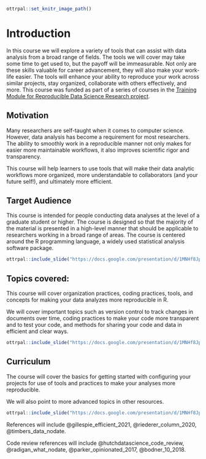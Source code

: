 
```r
ottrpal::set_knitr_image_path()
```

# Introduction

In this course we will explore a variety of tools that can assist with data analysis from a broad range of fields. The tools we will cover may take some time to get used to, but the payoff will be immeasurable. Not only are these skills valuable for career advancement, they will also make your work-life easier. The tools will enhance your ability to reproduce your work across similar projects, stay organized, collaborate with others effectively, and more. This course was funded as part of a series of courses in the [Training Module for Reproducible Data Science Research project](https://reporter.nih.gov/search/k_pXzn8wfUeEvaWpnzIToA/project-details/10663171).

  
## Motivation

Many researchers are self-taught when it comes to computer science. However, data analysis has become a requirement for most researchers. The ability to smoothly work in a reproducible manner not only makes for easier more maintainable workflows, it also improves scientific rigor and transparency. 

This course will help learners to use tools that will make their data analytic workflows more organized, more understandable to collaborators (and your future self!), and ultimately more efficient.


## Target Audience  

This course is intended for people conducting data analyses at the level of a graduate student or higher. The course is designed so that the majority of the material is presented in a high-level manner that should be applicable to researchers working in a broad range of areas. The course is centered around the R programming language, a widely used statistical analysis software package. 



```r
ottrpal::include_slide("https://docs.google.com/presentation/d/1MNHf8JpolaEP_vQ_kB-1xRBF9wo3haCArRu117hBoHA/edit#slide=id.g33bf0789107_101_14")
```

## Topics covered: 

This course will cover organization practices, coding practices, tools, and concepts for making your data analyzes more reproducible in R. 

We will cover important topics such as version control to track changes in documents over time, coding practices to make your code more transparent and to test your code, and methods for sharing your code and data in efficient and clear ways. 

```r
ottrpal::include_slide("https://docs.google.com/presentation/d/1MNHf8JpolaEP_vQ_kB-1xRBF9wo3haCArRu117hBoHA/edit#slide=id.g33bf0789107_101_33")
```



## Curriculum

The course will cover the basics for getting started with configuring your projects for use of tools and practices to make your analyses more reproducible. 

We will also point to more advanced topics in other resources.

```r
ottrpal::include_slide("https://docs.google.com/presentation/d/1MNHf8JpolaEP_vQ_kB-1xRBF9wo3haCArRu117hBoHA/edit#slide=id.g33c01fedb5a_0_1")
```
  
References will include @gillespie_efficient_2021, @riederer_column_2020, @timbers_data_nodate.

Code review references will include @hutchdatascience_code_review, @radigan_what_nodate, @parker_opinionated_2017, @bodner_10_2018.
